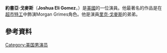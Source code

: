 {{Infobox person
| name          = Joshua Gomez
| image         = Joshua Gomez by Gage Skidmore.jpg
| caption =
| birth_date     = {{birth date and age|1975|11|20}}
| birth_place      = [[貝永_(紐澤西州)|貝永 (紐澤西州)]]
| occupation    = 演員，配音演員，製作人
| years_active  = 2000–現在
| spouse        = Amy Pham (2011–現在)
}}
'''約書亞·戈麥斯'''（'''Joshua Eli Gomez'''，{{bd|1975年|11月20日}}）是[[美國|美國]]的一位演員。他最著名的作品是在[[超市特工|超市特工]]中飾演Morgan Grimes角色。他是演員[[里克·戈麥斯|里克·戈麥斯]]的弟弟。
==參考資料==
{{Reflist}}
[[Category:美国男演员|Category:美国男演员]]